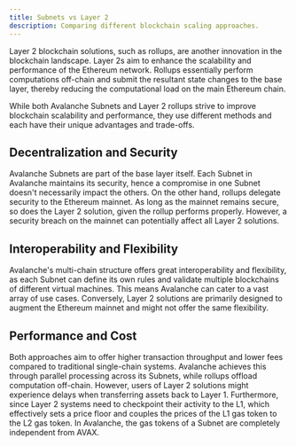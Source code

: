 ```yaml
---
title: Subnets vs Layer 2
description: Comparing different blockchain scaling approaches.
---
```


Layer 2 blockchain solutions, such as rollups, are another innovation in the blockchain landscape. Layer 2s aim to enhance the scalability and performance of the Ethereum network. Rollups essentially perform computations off-chain and submit the resultant state changes to the base layer, thereby reducing the computational load on the main Ethereum chain.

While both Avalanche Subnets and Layer 2 rollups strive to improve blockchain scalability and performance, they use different methods and each have their unique advantages and trade-offs. 

## Decentralization and Security

Avalanche Subnets are part of the base layer itself. Each Subnet in Avalanche maintains its security, hence a compromise in one Subnet doesn't necessarily impact the others. On the other hand, rollups delegate security to the Ethereum mainnet. As long as the mainnet remains secure, so does the Layer 2 solution, given the rollup performs properly. However, a security breach on the mainnet can potentially affect all Layer 2 solutions.

## Interoperability and Flexibility

Avalanche's multi-chain structure offers great interoperability and flexibility, as each Subnet can define its own rules and validate multiple blockchains of different virtual machines. This means Avalanche can cater to a vast array of use cases. Conversely, Layer 2 solutions are primarily designed to augment the Ethereum mainnet and might not offer the same flexibility.

## Performance and Cost

Both approaches aim to offer higher transaction throughput and lower fees compared to traditional single-chain systems. Avalanche achieves this through parallel processing across its Subnets, while rollups offload computation off-chain. However, users of Layer 2 solutions might experience delays when transferring assets back to Layer 1. Furthermore, since Layer 2 systems need to checkpoint their activity to the L1, which effectively sets a price floor and couples the prices of the L1 gas token to the L2 gas token. In Avalanche, the gas tokens of a Subnet are completely independent from AVAX.